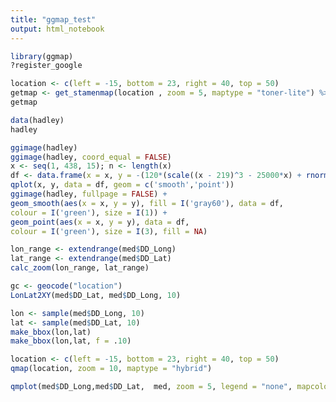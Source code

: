 ```yaml
---
title: "ggmap_test"
output: html_notebook
---
```




```r
library(ggmap)
?register_google
```

```r
location <- c(left = -15, bottom = 23, right = 40, top = 50)
getmap <- get_stamenmap(location , zoom = 5, maptype = "toner-lite") %>% ggmap()
getmap

```
```r
data(hadley)
hadley

ggimage(hadley)
ggimage(hadley, coord_equal = FALSE)
x <- seq(1, 438, 15); n <- length(x)
df <- data.frame(x = x, y = -(120*(scale((x - 219)^3 - 25000*x) + rnorm(n)/2 - 3)))
qplot(x, y, data = df, geom = c('smooth','point'))
ggimage(hadley, fullpage = FALSE) +
geom_smooth(aes(x = x, y = y), fill = I('gray60'), data = df,
colour = I('green'), size = I(1)) +
geom_point(aes(x = x, y = y), data = df,
colour = I('green'), size = I(3), fill = NA)
```


```r
lon_range <- extendrange(med$DD_Long)
lat_range <- extendrange(med$DD_Lat)
calc_zoom(lon_range, lat_range)
```
```r
gc <- geocode("location")
LonLat2XY(med$DD_Lat, med$DD_Long, 10)
```


```r
lon <- sample(med$DD_Long, 10)
lat <- sample(med$DD_Lat, 10)
make_bbox(lon,lat)
make_bbox(lon,lat, f = .10)
```

```r
location <- c(left = -15, bottom = 23, right = 40, top = 50)
qmap(location, zoom = 10, maptype = "hybrid")
```

```r
qmplot(med$DD_Long,med$DD_Lat,  med, zoom = 5, legend = "none", mapcolor = "bw")
```

